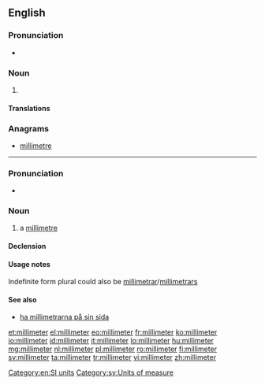 ==English==
===Pronunciation===
* {{audio|en-us-millimetre.ogg|Audio (US)}}
===Noun===
{{en-noun}}

# {{alternative spelling of|millimetre|from=US}}

====Translations====
{{trans-see|millimetre}}

===Anagrams===
* [[millimetre#English|millimetre]]

[[Category:en:SI units]]

----

===Pronunciation===
* {{IPA|/mɪlɪˈmeːtɛr/|/ˈmɪlɪmeːtɛr/|lang=sv}}

===Noun===
{{sv-noun|g=c}}

# a [[millimetre]]

====Declension====
{{sv-noun-irreg-c|2=millimetern|3=millimeter|4=millimeterna}}

====Usage notes====
Indefinite form plural could also be [[millimetrar]]/[[millimetrars]]

====See also====
* [[ha millimetrarna på sin sida]]

[[Category:sv:Units of measure]]

[[et:millimeter]]
[[el:millimeter]]
[[eo:millimeter]]
[[fr:millimeter]]
[[ko:millimeter]]
[[io:millimeter]]
[[id:millimeter]]
[[it:millimeter]]
[[lo:millimeter]]
[[hu:millimeter]]
[[mg:millimeter]]
[[nl:millimeter]]
[[pl:millimeter]]
[[ro:millimeter]]
[[fi:millimeter]]
[[sv:millimeter]]
[[ta:millimeter]]
[[tr:millimeter]]
[[vi:millimeter]]
[[zh:millimeter]]